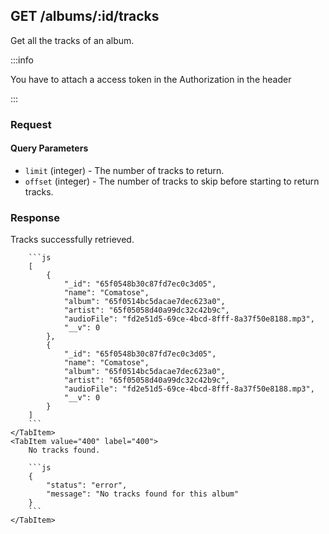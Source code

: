 
## GET /albums/:id/tracks

Get all the tracks of an album.

:::info

You have to attach a access token in the Authorization in the header

:::

### Request

#### Query Parameters

-   `limit` (integer) - The number of tracks to return.
-   `offset` (integer) - The number of tracks to skip before starting to return tracks.

### Response

<Tabs>
  	<TabItem value="200" label="200" default>
        Tracks successfully retrieved.

        ```js
        [
            {
                "_id": "65f0548b30c87fd7ec0c3d05",
                "name": "Comatose",
                "album": "65f0514bc5dacae7dec623a0",
                "artist": "65f05058d40a99dc32c42b9c",
                "audioFile": "fd2e51d5-69ce-4bcd-8fff-8a37f50e8188.mp3",
                "__v": 0
            },
            {
                "_id": "65f0548b30c87fd7ec0c3d05",
                "name": "Comatose",
                "album": "65f0514bc5dacae7dec623a0",
                "artist": "65f05058d40a99dc32c42b9c",
                "audioFile": "fd2e51d5-69ce-4bcd-8fff-8a37f50e8188.mp3",
                "__v": 0
            }
        ]
        ```
    </TabItem>
    <TabItem value="400" label="400">
        No tracks found.

        ```js
        {
            "status": "error",
            "message": "No tracks found for this album"
        }
        ```
    </TabItem>

</Tabs>
